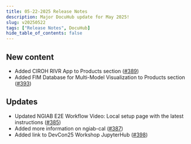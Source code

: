 ```yaml
---
title: 05-22-2025 Release Notes
description: Major DocuHub update for May 2025!
slug: v20250522
tags: ["Release Notes", DocuHub]
hide_table_of_contents: false
---
```



## New content
- Added CIROH RIVR App to Products section ([#389](https://github.com/CIROH-UA/ciroh-ua_website/pull/389))
- Added FIM Database for Multi-Model Visualization to Products section ([#393](https://github.com/CIROH-UA/ciroh-ua_website/pull/393))

## Updates
- Updated NGIAB E2E Workflow Video: Local setup page with the latest instructions ([#385](https://github.com/CIROH-UA/ciroh-ua_website/pull/385))
- Added more information on ngiab-cal ([#387](https://github.com/CIROH-UA/ciroh-ua_website/pull/387))
- Added link to DevCon25 Workshop JupyterHub ([#398](https://github.com/CIROH-UA/ciroh-ua_website/pull/398))

<!-- truncate -->